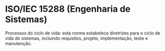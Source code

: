 # ISO/IEC 15288 (Engenharia de Sistemas)

Processos do ciclo de vida: esta norma estabelece diretrizes para o ciclo de vida de sistemas, incluindo requisitos, projeto, implementação, teste e manutenção.